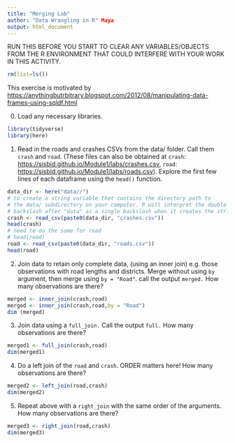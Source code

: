 ```yaml
---
title: "Merging Lab"
author: "Data Wrangling in R" Maya
output: html_document
---
```


RUN THIS BEFORE YOU START TO CLEAR ANY VARIABLES/OBJECTS FROM THE R ENVIRONMENT THAT COULD INTERFERE WITH YOUR WORK IN THIS ACTIVITY.
```r
rm(list=ls())
```


This exercise is motivated by <https://anythingbutrbitrary.blogspot.com/2012/08/manipulating-data-frames-using-sqldf.html>

0. Load any necessary libraries.

```r
library(tidyverse)
library(here)
```


1.  Read in the roads and crashes CSVs from the data/ folder. Call them `crash` and `road`. (These files can also be obtained at `crash`: <https://sisbid.github.io/Module1/labs/crashes.csv>, `road`: <https://sisbid.github.io/Module1/labs/roads.csv>). Explore the first few lines of each dataframe using the `head()` function. 

```r
data_dir <- here("data//") 
# to create a string variable that contains the directory path to 
# the data/ subdirectory on your computer. R will interpret the double
# backslash after "data" as a single backslash when it creates the string
crash <- read_csv(paste0(data_dir, "crashes.csv"))
head(crash)
# need to do the same for road
# head(road)
road <- read_csv(paste0(data_dir, "roads.csv"))
head(road)
```

2.  Join data to retain only complete data, (using an inner join) e.g. those observations with road lengths and districts. Merge without using `by` argument, then merge using `by = "Road"`. call the output `merged.` How many observations are there?

```r
merged <- inner_join(crash,road)
merged <- inner_join(crash,road,by = "Road")
dim (merged)
```

3.  Join data using a `full_join.` Call the output `full.` How many observations are there?

```r
merged1 <- full_join(crash,road)
dim(merged1)
```

4.  Do a left join of the `road` and `crash`. ORDER matters here! How many observations are there?

```r
merged2 <- left_join(road,crash)
dim(merged2)
```

5.  Repeat above with a `right_join` with the same order of the arguments. How many observations are there?

```r
merged3 <- right_join(road,crash)
dim(merged3)
```
